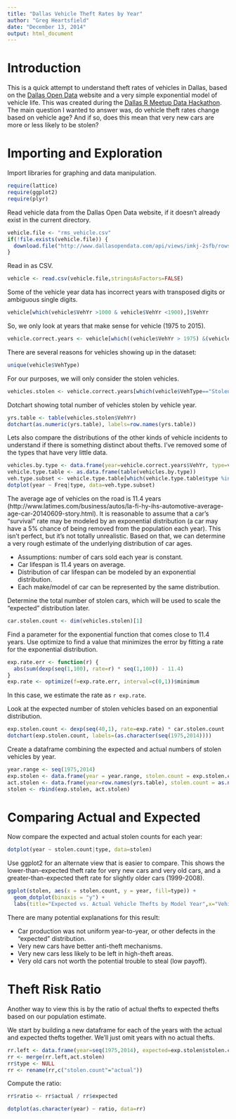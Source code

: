 ```yaml
---
title: "Dallas Vehicle Theft Rates by Year"
author: "Greg Heartsfield"
date: "December 13, 2014"
output: html_document
---
```


# Introduction

This is a quick attempt to understand theft rates of vehicles in Dallas, based on the [Dallas Open Data](https://www.dallasopendata.com/) website and a very simple exponential model of vehicle life.  This was created during the [Dallas R Meetup Data Hackathon](http://www.meetup.com/Dallas-R-Users-Group/events/218651376/).  The main question I wanted to answer was, do vehicle theft rates change based on vehicle age?  And if so, does this mean that very new cars are more or less likely to be stolen?

# Importing and Exploration

Import libraries for graphing and data manipulation.

```r
require(lattice)
require(ggplot2)
require(plyr)
```


Read vehicle data from the Dallas Open Data website, if it doesn't already exist in the current directory.

```r
vehicle.file <- "rms_vehicle.csv"
if(!file.exists(vehicle.file)) {
  download.file("http://www.dallasopendata.com/api/views/imkj-2sfb/rows.csv?accessType=DOWNLOAD",vehicle.file);
}

```

Read in as CSV.

```r
vehicle <- read.csv(vehicle.file,stringsAsFactors=FALSE)
```

Some of the vehicle year data has incorrect years with transposed digits or ambiguous single digits.

```r
vehicle[which(vehicle$VehYr >1000 & vehicle$VehYr <1900),]$VehYr
```

So, we only look at years that make sense for vehicle (1975 to 2015).

```r
vehicle.correct.years <- vehicle[which((vehicle$VehYr > 1975) &(vehicle$VehYr < 2015)),]
```


There are several reasons for vehicles showing up in the dataset:

```r
unique(vehicle$VehType)
```

For our purposes, we will only consider the stolen vehicles.

```r
vehicles.stolen <- vehicle.correct.years[which(vehicle$VehType=="Stolen"),]
```

Dotchart showing total number of vehicles stolen by vehicle year.

```r
yrs.table <- table(vehicles.stolen$VehYr)
dotchart(as.numeric(yrs.table), labels=row.names(yrs.table))
```

Lets also compare the distributions of the other kinds of vehicle incidents to understand if there is something distinct about thefts.  I've removed some of the types that have very little data.

```r
vehicles.by.type <- data.frame(year=vehicle.correct.years$VehYr, type=vehicle.correct.years$VehType)
vehicle.type.table <- as.data.frame(table(vehicles.by.type))
veh.type.subset <- vehicle.type.table[which(vehicle.type.table$type %in% c("Victim", "Stolen", "Suspect", "Recovered")),]
dotplot(year ~ Freq|type, data=veh.type.subset)
```

The average age of vehicles on the road is 11.4 years (http://www.latimes.com/business/autos/la-fi-hy-ihs-automotive-average-age-car-20140609-story.html).  It is reasonable to assume that a car's "survival" rate may be modeled by an exponential distribution (a car may have a 5% chance of being removed from the population each year).  This isn't perfect, but it's not totally unrealistic.  Based on that, we can determine a very rough estimate of the underlying distribution of car ages.
 
 * Assumptions: number of cars sold each year is constant.
 * Car lifespan is 11.4 years on average.
 * Distribution of car lifespan can be modeled by an exponential distribution.
 * Each make/model of car can be represented by the same distribution.
 
Determine the total number of stolen cars, which will be used to scale the "expected" distribution later.

```r
car.stolen.count <- dim(vehicles.stolen)[1]
```

Find a parameter for the exponential function that comes close to 11.4 years.  Use optimize to find a value that minimizes the error by fitting a rate for the exponential distribution.

```r
exp.rate.err <- function(r) {
  abs(sum(dexp(seq(1,100), rate=r) * seq(1,100)) - 11.4)
}
exp.rate <- optimize(f=exp.rate.err, interval=c(0,1))$minimum
```

In this case, we estimate the rate as `r exp.rate`.

Look at the expected number of stolen vehicles based on an exponential distribution.

```r
exp.stolen.count <- dexp(seq(40,1), rate=exp.rate) * car.stolen.count
dotchart(exp.stolen.count, labels=(as.character(seq(1975,2014))))
```

Create a dataframe combining the expected and actual numbers of stolen vehicles by year.

```r
year.range <- seq(1975,2014)
exp.stolen <- data.frame(year = year.range, stolen.count = exp.stolen.count, type="expected")
act.stolen <- data.frame(year=row.names(yrs.table), stolen.count = as.numeric(yrs.table),type="actual")
stolen <- rbind(exp.stolen, act.stolen)
```

# Comparing Actual and Expected

Now compare the expected and actual stolen counts for each year:

```r
dotplot(year ~ stolen.count|type, data=stolen)
```

Use ggplot2 for an alternate view that is easier to compare.  This shows the lower-than-expected theft rate for very new cars and very old cars, and a greater-than-expected theft rate for slightly older cars (1999-2008).

```r
ggplot(stolen, aes(x = stolen.count, y = year, fill=type)) +
  geom_dotplot(binaxis = "y") +
  labs(title="Expected vs. Actual Vehicle Thefts by Model Year",x="Vehicles Stolen")
```

There are many potential explanations for this result:

* Car production was not uniform year-to-year, or other defects in the "expected" distribution.
* Very new cars have better anti-theft mechanisms.
* Very new cars less likely to be left in high-theft areas.
* Very old cars not worth the potential trouble to steal (low payoff).

# Theft Risk Ratio

Another way to view this is by the ratio of actual thefts to expected thefts based on our population estimate.

We start by building a new dataframe for each of the years with the actual and expected thefts together.  We'll just omit years with no actual thefts.

```r
rr.left <- data.frame(year=seq(1975,2014), expected=exp.stolen$stolen.count)
rr <- merge(rr.left,act.stolen)
rr$type <- NULL
rr <- rename(rr,c("stolen.count"="actual"))
```

Compute the ratio:

```r
rr$ratio <- rr$actual / rr$expected
```

```r
dotplot(as.character(year) ~ ratio, data=rr)
```